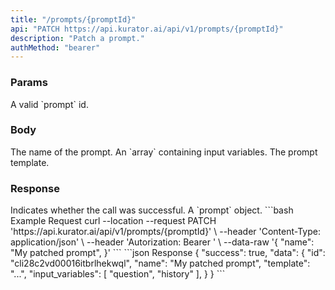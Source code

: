 ```yaml
---
title: "/prompts/{promptId}"
api: "PATCH https://api.kurator.ai/api/v1/prompts/{promptId}"
description: "Patch a prompt."
authMethod: "bearer"
---
```


### Params

<ParamField path="promptId" required type="string">
  A valid `prompt` id.
</ParamField>

### Body

<ParamField body="name" type="string">
  The name of the prompt.
</ParamField>
<ParamField body="input_variables" type="object">
  An `array` containing input variables.
</ParamField>
<ParamField body="template" type="string">
  The prompt template.
</ParamField>

### Response

<ResponseField name="success" type="boolean">
  Indicates whether the call was successful.
</ResponseField>

<ResponseField name="data" type="object">
  A `prompt` object.
</ResponseField>

<RequestExample>
```bash Example Request
curl --location --request PATCH 'https://api.kurator.ai/api/v1/prompts/{promptId}' \
--header 'Content-Type: application/json' \
--header 'Autorization: Bearer <token>' \
--data-raw '{
    "name": "My patched prompt",
}'
```
</RequestExample>

<ResponseExample>
```json Response
{
  "success": true,
  "data": {
   "id": "cli28c2vd00016itbrlhekwql",
    "name": "My patched prompt",
    "template": "...",
    "input_variables": [
        "question",
        "history"
    ],
  }
}
```
</ResponseExample>
